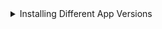 <details><summary>Installing Different App Versions</summary>
If you want to install a different version of an Aragon app other than the default, you can use this syntax:

<pre>
install &lt;appName&gt; [parameters...] --version &lt;versionNumber&gt;
</pre>

For example:

```
install voting:new @token(HNY) 90e16 20e16 3d --version 1.0.0
```
It would install a new Voting app, using version 1.0.0, with HNY as the voting token, 90% support required, 20% quorum, and three days vote duration.
</details>
